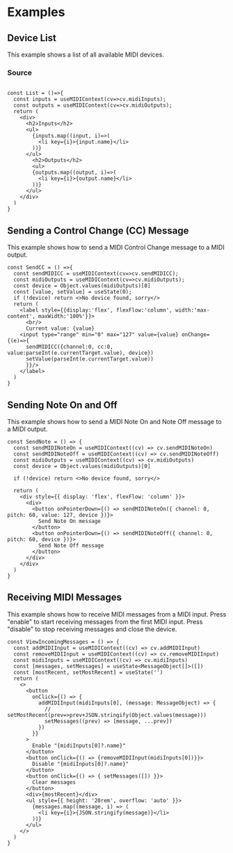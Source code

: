 
# Examples

<Meta of={MIDIProvider} />

## Device List 

This example shows a list of all available MIDI devices. 


### Source

```tsx

const List = ()=>{
  const inputs = useMIDIContext(cv=>cv.midiInputs);
  const outputs = useMIDIContext(cv=>cv.midiOutputs);
  return (
    <div>
      <h2>Inputs</h2>
      <ul>
        {inputs.map((input, i)=>(
          <li key={i}>{input.name}</li>
        ))}
      </ul>
        <h2>Outputs</h2>
        <ul>
        {outputs.map((output, i)=>(
          <li key={i}>{output.name}</li>
        ))}
      </ul>
    </div>
  )
}

```

<Canvas of={MIDIProvider.Devices} />

## Sending a Control Change (CC) Message

This example shows how to send a MIDI Control Change message to a MIDI output.

```tsx
const SendCC = () =>{
  const sendMIDICC = useMIDIContext(cv=>cv.sendMIDICC);
  const midiOutputs = useMIDIContext(cv=>cv.midiOutputs);
  const device = Object.values(midiOutputs)[0]
  const [value, setValue] = useState(0);
  if (!device) return <>No device found, sorry</>
  return (
    <label style={{display:'flex', flexFlow:'column', width:'max-content', maxWidth:'100%'}}>
      <br/>
      Current value: {value}
    <input type="range" min="0" max="127" value={value} onChange={(e)=>{
      sendMIDICC({channel:0, cc:0, value:parseInt(e.currentTarget.value), device})
      setValue(parseInt(e.currentTarget.value))
      }}/>
    </label>
  )
}
```

<Canvas of={MIDIProvider.SendCCStory} />

## Sending Note On and Off

This example shows how to send a MIDI Note On and Note Off message to a MIDI output.

```tsx
const SendNote = () => {
  const sendMIDINoteOn = useMIDIContext((cv) => cv.sendMIDINoteOn)
  const sendMIDINoteOff = useMIDIContext((cv) => cv.sendMIDINoteOff)
  const midiOutputs = useMIDIContext((cv) => cv.midiOutputs)
  const device = Object.values(midiOutputs)[0]

  if (!device) return <>No device found, sorry</>

  return (
    <div style={{ display: 'flex', flexFlow: 'column' }}>
      <div>
        <button onPointerDown={() => sendMIDINoteOn({ channel: 0, pitch: 60, value: 127, device })}>
          Send Note On message
        </button>
        <button onPointerDown={() => sendMIDINoteOff({ channel: 0, pitch: 60, device })}>
          Send Note Off message
        </button>
      </div>
    </div>
  )
}
```

<Canvas of={MIDIProvider.SendNoteStory} />

## Receiving MIDI Messages

This example shows how to receive MIDI messages from a MIDI input.
Press "enable" to start receiving messages from the first MIDI input.
Press "disable" to stop receiving messages and close the device.

```tsx
const ViewIncomingMessages = () => {
  const addMIDIInput = useMIDIContext((cv) => cv.addMIDIInput)
  const removeMIDIInput = useMIDIContext((cv) => cv.removeMIDIInput)
  const midiInputs = useMIDIContext((cv) => cv.midiInputs)
  const [messages, setMessages] = useState<MessageObject[]>([])
  const [mostRecent, setMostRecent] = useState('')
  return (
    <>
      <button
        onClick={() => {
          addMIDIInput(midiInputs[0], (message: MessageObject) => {
            // setMostRecent(prev=>prev+JSON.stringify(Object.values(message)))
            setMessages((prev) => [message, ...prev])
          })
        }}
      >
        Enable "{midiInputs[0]?.name}"
      </button>
      <button onClick={() => {removeMIDIInput(midiInputs[0])}}>
        Disable "{midiInputs[0]?.name}"
      </button>
      <button onClick={() => { setMessages([]) }}>
        Clear messages
      </button>
      <div>{mostRecent}</div>
      <ul style={{ height: '20rem', overflow: 'auto' }}>
        {messages.map((message, i) => (
          <li key={i}>{JSON.stringify(message)}</li>
        ))}
      </ul>
    </>
  )
}
```

<Canvas of={MIDIProvider.ViewIncomingMessagesStory} />

